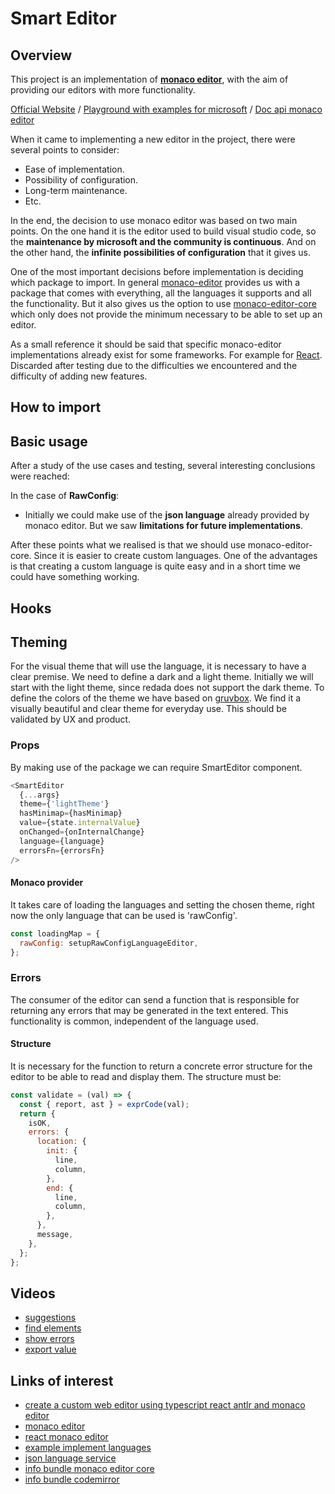 
<Meta title="Components/Code/SmartEditor/Docs" />

# Smart Editor

## Overview

This project is an implementation of [**monaco editor**](https://microsoft.github.io/monaco-editor/), with the aim of providing our editors with more functionality.

[Official Website](https://microsoft.github.io/monaco-editor/) / [Playground with examples for microsoft](https://microsoft.github.io/monaco-editor/playground.html) / [Doc api monaco editor](https://microsoft.github.io/monaco-editor/api/index.html)

When it came to implementing a new editor in the project, there were several points to consider:

- Ease of implementation.
- Possibility of configuration.
- Long-term maintenance.
- Etc.

In the end, the decision to use monaco editor was based on two main points. On the one hand it is the editor used to build visual studio code, so the **maintenance by microsoft and the community is continuous**. And on the other hand, the **infinite possibilities of configuration** that it gives us.

One of the most important decisions before implementation is deciding which package to import. In general [monaco-editor](https://www.npmjs.com/package/monaco-editor) provides us with a package that comes with everything, all the languages it supports and all the functionality. But it also gives us the option to use [monaco-editor-core](https://www.npmjs.com/package/monaco-editor-core) which only does not provide the minimum necessary to be able to set up an editor.

As a small reference it should be said that specific monaco-editor implementations already exist for some frameworks. For example for [React](https://www.npmjs.com/package/@lukaskl/monaco-editor-react). Discarded after testing due to the difficulties we encountered and the difficulty of adding new features.

## How to import

## Basic usage

After a study of the use cases and testing, several interesting conclusions were reached:

In the case of **RawConfig**:

- Initially we could make use of the **json language** already provided by monaco editor. But we saw **limitations for future implementations**.

After these points what we realised is that we should use monaco-editor-core. Since it is easier to create custom languages. One of the advantages is that creating a custom language is quite easy and in a short time we could have something working.

## Hooks

## Theming

For the visual theme that will use the language, it is necessary to have a clear
premise. We need to define a dark and a light theme. Initially we will start
with the light theme, since redada does not support the dark theme. To define
the colors of the theme we have based on [gruvbox](https://github.com/morhetz/gruvbox).
We find it a visually beautiful and clear theme for everyday use. This should be
validated by UX and product.

### Props

By making use of the package we can require SmartEditor component.

```javascript
<SmartEditor
  {...args}
  theme={'lightTheme'}
  hasMinimap={hasMinimap}
  value={state.internalValue}
  onChanged={onInternalChange}
  language={language}
  errorsFn={errorsFn}
/>
```

#### Monaco provider

It takes care of loading the languages and setting the chosen theme, right now
the only language that can be used is 'rawConfig'.

```javascript
const loadingMap = {
  rawConfig: setupRawConfigLanguageEditor,
};
```

### Errors

The consumer of the editor can send a function that is responsible for returning
any errors that may be generated in the text entered. This functionality is
common, independent of the language used.

#### Structure

It is necessary for the function to return a concrete error structure for the
editor to be able to read and display them. The structure must be:

```javascript
const validate = (val) => {
  const { report, ast } = exprCode(val);
  return {
    isOK,
    errors: {
      location: {
        init: {
          line,
          column,
        },
        end: {
          line,
          column,
        },
      },
      message,
    },
  };
};
```

## Videos

- [suggestions](https://drive.google.com/file/d/1EPafJi6pKCGsx5mF1k5aqB6r7dG7n518/view?usp=sharing)
- [find elements](https://drive.google.com/file/d/1dLGKrL-zgHRAcIAVGexkpJZW_k4i0oX8/view?usp=sharing)
- [show errors](https://drive.google.com/file/d/1Eyys9tQePXWl9ML_wFQ43GbJaxZGbLls/view?usp=sharing)
- [export value](https://drive.google.com/file/d/1sQDDGb-P7N5qYC6970Mbn5ZrzEpNtNuY/view?usp=sharing)

## Links of interest

- [create a custom web editor using typescript react antlr and monaco editor](https://medium.com/better-programming/create-a-custom-web-editor-using-typescript-react-antlr-and-monaco-editor-bcfc7554e446)
- [monaco editor](https://microsoft.github.io/monaco-editor/)
- [react monaco editor](https://github.com/react-monaco-editor/react-monaco-editor)
- [example implement languages](https://github.com/microsoft/monaco-languages)
- [json language service](https://github.com/microsoft/vscode-json-languageservice)
- [info bundle monaco editor core](https://bundlephobia.com/result?p=monaco-editor-core@0.24.0)
- [info bundle codemirror](https://bundlephobia.com/result?p=codemirror@5.61.1)
